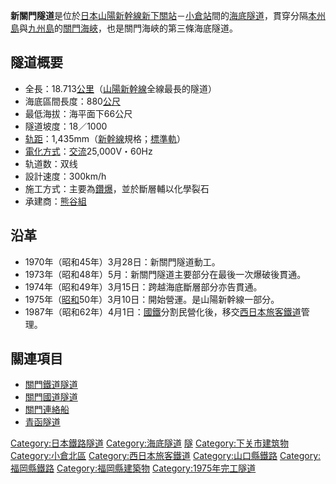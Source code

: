 {{noteTA
|G1=Unit
|G2=Railway
}}
{{Japanese
|japanese=新関門トンネル
|kana=しんかんもんとんねる
|romaji=Shinkanmon Tonneru
}}
'''新關門隧道'''是位於[[日本|日本]][[山陽新幹線|山陽新幹線]][[新下關站|新下關站]]－[[小倉站_(福岡縣)|小倉站]]間的[[海底隧道|海底隧道]]，貫穿分隔[[本州島|本州島]]與[[九州島|九州島]]的[[關門海峽|關門海峽]]，也是關門海峽的第三條海底隧道。

==隧道概要==
*全長：18.713[[公里|公里]]（[[山陽新幹線|山陽新幹線]]全線最長的隧道）
*海底區間長度：880[[公尺|公尺]]
*最低海拔：海平面下66公尺
*隧道坡度：18／1000
*[[轨距|轨距]]：1,435mm（[[新幹線|新幹線]]規格；[[標準軌|標準軌]]）
*[[電氣化鐵路|電化方式]]：[[交流電|交流]]25,000V・60Hz
*轨道数：双线
*設計速度：300km/h
*施工方式：主要為[[鑽炸法|鑽爆]]，並於斷層輔以化學裂石
*承建商：[[熊谷組|熊谷組]]

==沿革==
*1970年（昭和45年）3月28日：新關門隧道動工。
*1973年（昭和48年）5月：新關門隧道主要部分在最後一次爆破後貫通。
*1974年（昭和49年）3月15日：跨越海底斷層部分亦告貫通。
*1975年（[[昭和|昭和]]50年）3月10日：開始營運。是山陽新幹線一部分。
*1987年（昭和62年）4月1日：[[日本國有鐵道|國鐵]]分割民營化後，移交[[西日本旅客鐵道|西日本旅客鐵道]]管理。

==關連項目==
*[[關門隧道_(山陽本線)|關門鐵道隧道]]
*[[關門國道隧道|關門國道隧道]]
*[[關門連絡船|關門連絡船]]
*[[青函隧道|青函隧道]]

{{Japan-rail-stub}}

{{DEFAULTSORT: Shinkanmon Tunnel}}
[[Category:日本鐵路隧道|Category:日本鐵路隧道]]
[[Category:海底隧道|Category:海底隧道]]
[[Category:新幹線路線|隧]]
[[Category:下关市建筑物|Category:下关市建筑物]]
[[Category:小倉北區|Category:小倉北區]]
[[Category:西日本旅客鐵道|Category:西日本旅客鐵道]]
[[Category:山口縣鐵路|Category:山口縣鐵路]]
[[Category:福岡縣鐵路|Category:福岡縣鐵路]]
[[Category:福岡縣建築物|Category:福岡縣建築物]]
[[Category:1975年完工隧道|Category:1975年完工隧道]]

<!--[[Category:下关市建筑物|Category:下关市建筑物]]
[[Category:北九州市|Category:北九州市]]-->